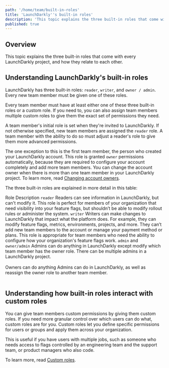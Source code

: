 ```yaml
---
path: '/home/team/built-in-roles'
title: 'LaunchDarkly''s built-in roles'
description: 'This topic explains the three built-in roles that come with every LaunchDarkly project.'
published: true
---
```


## Overview

This topic explains the three built-in roles that come with every LaunchDarkly project, and how they relate to each other.

## Understanding LaunchDarkly's built-in roles

LaunchDarkly has three built-in roles: `reader`, `writer`, and `owner / admin`. Every new team member must be given one of these roles.

Every team member must have at least either one of these three built-in roles or a custom role. If you need to, you can also assign team members multiple custom roles to give them the exact set of permissions they need.

A team member's initial role is set when they're invited to LaunchDarkly. If not otherwise specified, new team members are assigned the `reader` role. A team member with the ability to do so must adjust a reader's role to give them more advanced permissions.

The one exception to this is the first team member, the person who created your LaunchDarkly account. This role is granted `owner` permissions automatically, because they are required to configure your account completely and add more team members. You can change the account owner when there is more than one team member in your LaunchDarkly project. To learn more, read [Changing account owners](/home/account-security/account-owners).

The three built-in roles are explained in more detail in this table:

<Table>
  <TableHeader>
      <TableHeadCell>Role</TableHeadCell>
      <TableHeadCell>Description</TableHeadCell>
  </TableHeader>
  <TableBody>
    <TableRow>
      <TableCell>
      <code>reader</code>
      </TableCell>
      <TableCell>
      Readers can see information in LaunchDarkly, but can't modify it. This role is perfect for members of your organization that need visibility into your feature flags, but shouldn’t be able to modify rollout rules or administer the system.
      </TableCell>
    </TableRow>
    <TableRow>
      <TableCell>
      <code>writer</code>
      </TableCell>
      <TableCell>
      Writers can make changes to LaunchDarkly that impact what the platform does. For example, they can modify feature flags, metrics, environments, projects, and more. They can’t add new team members to the account or manage your payment method or plans. This role is appropriate for team members who need the ability to configure how your organization's feature flags work.
      </TableCell>
    </TableRow>
    <TableRow>
      <TableCell>
      <code>admin</code> and <code>owner/admin</code>
      </TableCell>
      <TableCell>
      Admins can do anything in LaunchDarkly except modify which team member has the owner role. There can be multiple admins in a LaunchDarkly project.<br /><br />Owners can do anything Admins can do in LaunchDarkly, as well as reassign the owner role to another team member.
      </TableCell>
    </TableRow>
  </TableBody>
</Table>

## Understanding how built-in roles interact with custom roles

You can give team members custom permissions by giving them custom roles. If you need more granular control over which users can do what, custom roles are for you. Custom roles let you define specific permissions for users or groups and apply them across your organization.

This is useful if you have users with multiple jobs, such as someone who needs access to flags controlled by an engineering team and the
support team, or product managers who also code.

To learn more, read [Custom roles](/home/team/custom-roles).
